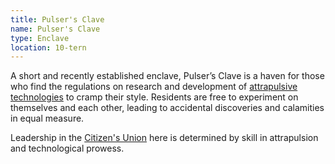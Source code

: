 ```yaml
---
title: Pulser's Clave
name: Pulser's Clave
type: Enclave
location: 10-tern
---
```

A short and recently established enclave, Pulser’s Clave is a haven for those
who find the regulations on research and development of [attrapulsive
technologies](lore:attrapulsion#applications) to cramp their style.
Residents are free to experiment on themselves and each other, leading to
accidental discoveries and calamities in equal measure. 

Leadership in the [Citizen's Union](lore:citizens-unions) here is determined by
skill in attrapulsion and technological prowess.
